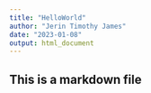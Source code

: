 ---
title: "HelloWorld"
author: "Jerin Timothy James"
date: "2023-01-08"
output: html_document
---


## This is a markdown file
